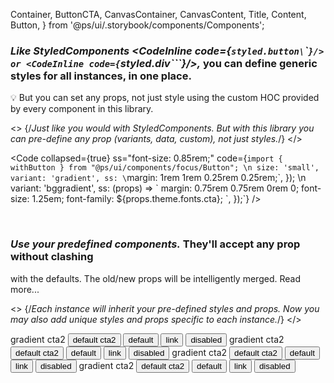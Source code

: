   Container,
  ButtonCTA,
  CanvasContainer,
  CanvasContent,
  Title,
  Content,
  Button,
} from '@ps/ui/.storybook/components/Components';

<Meta title="core/Styled Components" />

<ThemeProvider>
<Wrapper>

### <em>Like StyledComponents <CodeInline code={`styled.button\`\``}/> or <CodeInline code={`styled.div\`\``}/>,</em> you can define generic styles for all instances, in one place.

<Text as="b" textcolor="accent">
  💡 But you can set any props, not just style
</Text> using the custom HOC provided by every component in this library.

<>
  {/*Just like you would with StyledComponents. But with this library you can pre-define any prop (variants, data, custom), not just styles.*/}
</>

<Code
  collapsed={true}
  ss="font-size: 0.85rem;"
  code={`import { withButton } from "@ps/ui/components/focus/Button";
\n
  size: 'small',
  variant: 'gradient',
  ss: \`margin: 1rem 1rem 0.25rem 0.25rem;\`,
});
\n
  variant: 'bggradient',
  ss: (props) => \`
    margin: 0.75rem 0.75rem 0rem 0; font-size: 1.25em; 
    font-family: \${props.theme.fonts.cta};
  \`,
});`}
/>

<br />

### <em>Use your predefined components.</em> They'll accept any prop without clashing

with the defaults. The old/new props will be intelligently merged. <a>Read more...</a>

<>
  {/*Each instance will inherit your pre-defined styles and props. Now you may also add unique styles and props specific to each instance.*/}
</>

<Canvas>
  <CanvasContainer variant="bgSubtleGradient light">
    <CanvasContent>
      <Title color="cta2">on light:</Title>
      <ButtonCTA color="cta2">gradient cta2</ButtonCTA>
      <Button color="cta2">default cta2</Button>
      <Button>default</Button>
      <Button variant="link" color="cta2">
        link
      </Button>
      <Button variant="disabled" color="cta2">
        disabled
      </Button>
    </CanvasContent>
  </CanvasContainer>
</Canvas>

<Canvas>
  <CanvasContainer variant="bgSubtleGradient dark">
    <CanvasContent>
      <Title color="cta2">on dark:</Title>
      <ButtonCTA color="cta2">gradient cta2</ButtonCTA>
      <Button color="cta2">default cta2</Button>
      <Button>default</Button>
      <Button variant="link" color="cta2">
        link
      </Button>
      <Button variant="disabled" color="cta2">
        disabled
      </Button>
    </CanvasContent>
  </CanvasContainer>
</Canvas>

<Canvas>
  <CanvasContainer variant="bggradient" color="cta">
    <CanvasContent>
      <Title color="cta2">on hero1:</Title>
      <ButtonCTA color="cta2">gradient cta2</ButtonCTA>
      <Button color="cta2">default cta2</Button>
      <Button>default</Button>
      <Button variant="link" color="cta2">
        link
      </Button>
      <Button variant="disabled" color="cta2">
        disabled
      </Button>
    </CanvasContent>
  </CanvasContainer>
</Canvas>

<Canvas>
  <CanvasContainer variant="bggradient" color="cta">
    <CanvasContent>
      <Title color="cta2">on hero2:</Title>
      <ButtonCTA color="cta2">gradient cta2</ButtonCTA>
      <Button color="cta2">default cta2</Button>
      <Button>default</Button>
      <Button variant="link" color="cta2">
        link
      </Button>
      <Button variant="disabled" color="cta2">
        disabled
      </Button>
    </CanvasContent>
  </CanvasContainer>
</Canvas>

</Wrapper>
</ThemeProvider>
